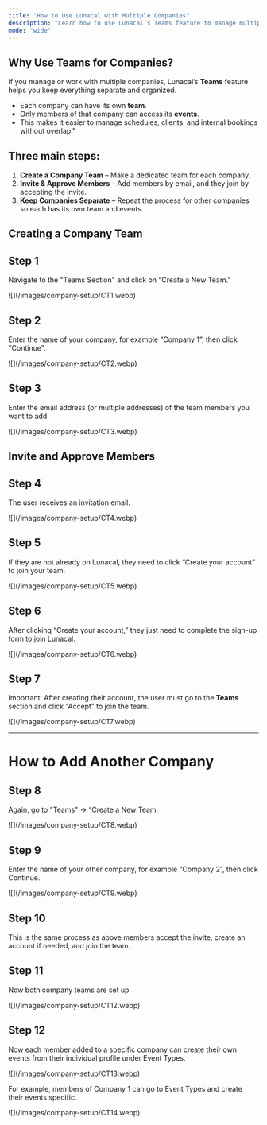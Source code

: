 ```yaml
---
title: "How to Use Lunacal with Multiple Companies"
description: "Learn how to use Lunacal’s Teams feature to manage multiple companies, invite members, and keep events organized without overlap."
mode: "wide"
---
```


## Why Use Teams for Companies?

If you manage or work with multiple companies, Lunacal’s **Teams** feature helps you keep everything separate and organized.

- Each company can have its own **team**.
- Only members of that company can access its **events**.
- This makes it easier to manage schedules, clients, and internal bookings without overlap."

## Three main steps:

1. **Create a Company Team** – Make a dedicated team for each company.
2. **Invite & Approve Members** – Add members by email, and they join by accepting the invite.
3. **Keep Companies Separate** – Repeat the process for other companies so each has its own team and events.

## Creating a Company Team

## Step 1

Navigate to the "Teams Section" and click on “Create a New Team.”

<Frame>
  ![](/images/company-setup/CT1.webp)
</Frame>

## Step 2

Enter the name of your company, for example “Company 1”, then click "Continue".

<Frame>
  ![](/images/company-setup/CT2.webp)
</Frame>

## Step 3

Enter the email address (or multiple addresses) of the team members you want to add.

<Frame>
  ![](/images/company-setup/CT3.webp)
</Frame>

## Invite and Approve Members

## Step 4

The user receives an invitation email.

<Frame>
  ![](/images/company-setup/CT4.webp)
</Frame>

## Step 5

If they are not already on Lunacal, they need to click “Create your account” to join your team.

<Frame>
  ![](/images/company-setup/CT5.webp)
</Frame>

## Step 6

After clicking “Create your account,” they just need to complete the sign-up form to join Lunacal.

<Frame>
  ![](/images/company-setup/CT6.webp)
</Frame>

## Step 7

Important: After creating their account, the user must go to the **Teams** section and click “Accept” to join the team.

<Frame>
  ![](/images/company-setup/CT7.webp)
</Frame>

---

# How to Add Another Company

## Step 8

Again, go to "Teams" → “Create a New Team.

<Frame>
  ![](/images/company-setup/CT8.webp)
</Frame>

## Step 9

Enter the name of your other company, for example “Company 2”, then click Continue.

<Frame>
  ![](/images/company-setup/CT9.webp)
</Frame>

## Step 10

This is the same process as above  members accept the invite, create an account if needed, and join the team.

## Step 11

Now both company teams are set up.

<Frame>
  ![](/images/company-setup/CT12.webp)
</Frame>

## Step 12

Now each member added to a specific company can create their own events from their individual profile under Event Types.

<Frame>
  ![](/images/company-setup/CT13.webp)
</Frame>

For example, members of Company 1 can go to Event Types and create their events specific.

<Frame>
  ![](/images/company-setup/CT14.webp)
</Frame>